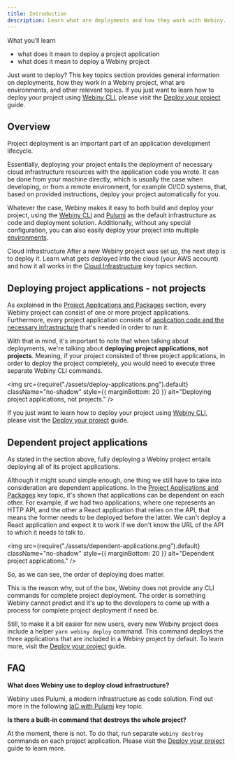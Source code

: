 ```yaml
---
title: Introduction
description: Learn what are deployments and how they work with Webiny.
---
```




<Alert type="success">

What you’ll learn
- what does it mean to deploy a project application
- what does it mean to deploy a Webiny project

</Alert>

<Alert type="warning">

Just want to deploy?
This key topics section provides general information on deployments, how they work in a Webiny project, what are environments, and other relevant topics. If you just want to learn how to deploy your project using [Webiny CLI](/docs/key-topics/webiny-cli), please visit the [Deploy your project](/docs/how-to-guides/deployment/deploy-your-project) guide.

</Alert>

## Overview

Project deployment is an important part of an application development lifecycle.

<!-- vale off -->
Essentially, deploying your project entails the deployment of necessary cloud infrastructure resources with the application code you wrote. It can be done from your machine directly, which is usually the case when developing, or from a remote environment, for example CI/CD systems, that, based on provided instructions, deploy your project automatically for you.
<!-- vale on -->

Whatever the case, Webiny makes it easy to both build and deploy your project, using the [Webiny CLI](/docs/key-topics/webiny-cli) and [Pulumi](/docs/key-topics/deployment/iac-with-pulumi) as the default infrastructure as code and deployment solution. Additionally, without any special configuration, you can also easily deploy your project into multiple [environments](/docs/key-topics/deployment/environments).

<Alert type="info">

Cloud Infrastructure
After a new Webiny project was set up, the next step is to deploy it. Learn what gets deployed into the cloud (your AWS account) and how it all works in the [Cloud Infrastructure](/docs/key-topics/cloud-infrastructure/introduction) key topics section.

</Alert>

## Deploying project applications - not projects

As explained in the [Project Applications and Packages](/docs/key-topics/project-organization/project-applications-and-packages) section, every Webiny project can consist of one or more project applications. Furthermore, every project application consists of [application code and the necessary infrastructure](/docs/key-topics/project-organization/project-applications) that's needed in order to run it.

With that in mind, it's important to note that when talking about deployments, we're talking about **deploying project applications, not projects**. Meaning, if your project consisted of three project applications, in order to deploy the project completely, you would need to execute three separate Webiny CLI commands.

<!-- vale off -->

<img
  src={require("./assets/deploy-applications.png").default}
  className="no-shadow"
  style={{ marginBottom: 20 }}
  alt="Deploying project applications, not projects."
/>

<!-- vale on -->

<Alert type="info">

If you just want to learn how to deploy your project using [Webiny CLI](/docs/key-topics/webiny-cli), please visit the [Deploy your project](/docs/how-to-guides/deployment/deploy-your-project) guide.

</Alert>

## Dependent project applications

As stated in the section above, fully deploying a Webiny project entails deploying all of its project applications.

<!-- vale off -->
Although it might sound simple enough, one thing we still have to take into consideration are dependent applications. In the [Project Applications and Packages](/docs/key-topics/project-organization/project-applications-and-packages#package-and-project-application-dependencies) key topic, it's shown that applications can be dependent on each other. For example, if we had two applications, where one represents an HTTP API, and the other a React application that relies on the API, that means the former needs to be deployed before the latter. We can't deploy a React application and expect it to work if we don't know the URL of the API to which it needs to talk to.

<img
  src={require("./assets/dependent-applications.png").default}
  className="no-shadow"
  style={{ marginBottom: 20 }}
  alt="Dependent project applications."
/>

<!-- vale on -->

So, as we can see, the order of deploying does matter.

This is the reason why, out of the box, Webiny does not provide any CLI commands for complete project deployment. The order is something Webiny cannot predict and it's up to the developers to come up with a process for complete project deployment if need be.

<Alert type="info">

Still, to make it a bit easier for new users, every new Webiny project does include a helper `yarn webiny deploy` command. This command deploys the three applications that are included in a Webiny project by default. To learn more, visit the [Deploy your project](/docs/how-to-guides/deployment/deploy-your-project) guide.

</Alert>

## FAQ
**What does Webiny use to deploy cloud infrastructure?**

Webiny uses Pulumi, a modern infrastructure as code solution. Find out more in the following [IaC with Pulumi](/docs/key-topics/deployment/iac-with-pulumi) key topic.

**Is there a built-in command that destroys the whole project?**

At the moment, there is not. To do that, run separate `webiny destroy` commands on each project application. Please visit the [Deploy your project](/docs/how-to-guides/deployment/deploy-your-project) guide to learn more.
